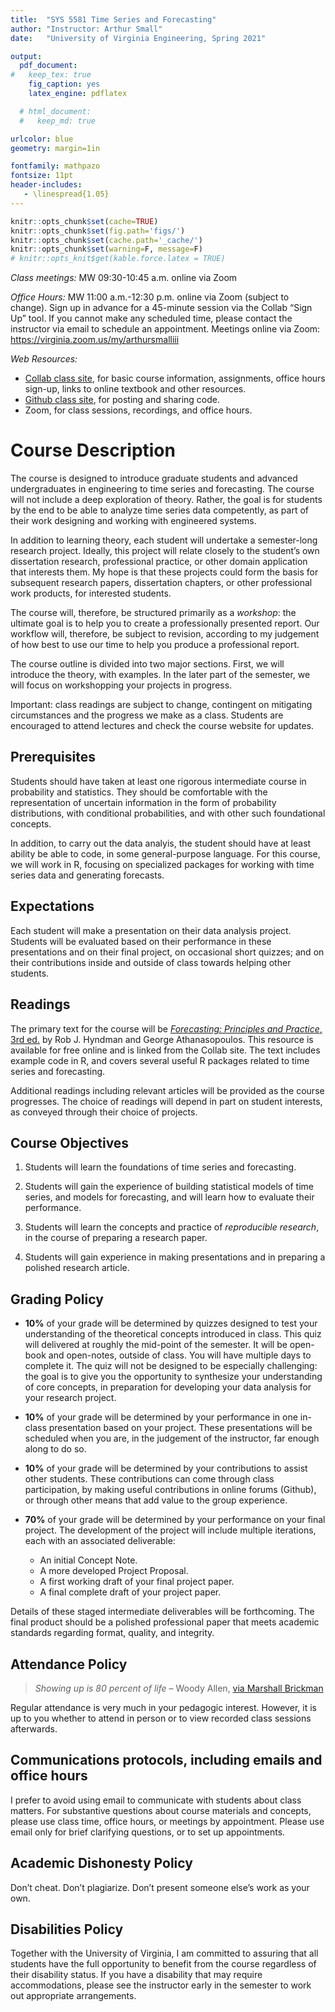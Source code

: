 ```yaml
---
title:  "SYS 5581 Time Series and Forecasting"
author: "Instructor: Arthur Small"
date:   "University of Virginia Engineering, Spring 2021"

output: 
  pdf_document:
#   keep_tex: true
    fig_caption: yes
    latex_engine: pdflatex

  # html_document:
  #   keep_md: true

urlcolor: blue
geometry: margin=1in

fontfamily: mathpazo
fontsize: 11pt
header-includes:
   - \linespread{1.05}
---
```


```r
knitr::opts_chunk$set(cache=TRUE)
knitr::opts_chunk$set(fig.path='figs/')
knitr::opts_chunk$set(cache.path='_cache/')
knitr::opts_chunk$set(warning=F, message=F)
# knitr::opts_knit$get(kable.force.latex = TRUE)
```

*Class meetings:* MW 09:30-10:45 a.m. online via Zoom

*Office Hours:* MW 11:00 a.m.-12:30 p.m. online via Zoom (subject to change). Sign up in advance for a 45-minute session via the Collab "Sign Up" tool. If you cannot make any scheduled time, please contact the instructor via email to schedule an appointment. Meetings online via Zoom: <https://virginia.zoom.us/my/arthursmalliii>

*Web Resources:*

  * [Collab class site](https://collab.its.virginia.edu), for basic course information, assignments, office hours sign-up, links to online textbook and other resources.
  * [Github class site](https://github.com/uva-eng-time-series-sp21), for posting and sharing code.
  * Zoom, for class sessions, recordings, and office hours.

# Course Description

The course is designed to introduce graduate students and advanced undergraduates in engineering to time series and forecasting. The course will not include a deep exploration of theory. Rather, the goal is for students by the end to be able to analyze time series data competently, as part of their work designing and working with engineered systems. 

In addition to learning theory, each student will undertake a semester-long research project. Ideally, this project will relate closely to the student’s own dissertation research, professional practice, or other domain application that interests them. My hope is that these projects could form the basis for subsequent research papers, dissertation chapters, or other professional work products, for interested students.

The course will, therefore, be structured primarily as a *workshop*: the ultimate goal is to help you to create a professionally presented report. Our workflow will, therefore, be subject to revision, according to my judgement of how best to use our time to help you produce a professional report.

The course outline is divided into two major sections. First, we will introduce the theory, with examples. In the later part of the semester, we will focus on workshopping your projects in progress.

Important: class readings are subject to change, contingent on mitigating circumstances and the progress we make as a class.  Students are encouraged to attend lectures and check the course website for updates. 


## Prerequisites

Students should have taken at least one rigorous intermediate course in probability and statistics. They should be comfortable with the representation of uncertain information in the form of probability distributions, with conditional probabilities, and with other such foundational concepts. 

In addition, to carry out the data analyis, the student should have at least ability be able to code, in some general-purpose language. For this course, we will work in R, focusing on specialized packages for working with time series data and generating forecasts.

## Expectations

Each student will make a presentation on their data analysis project. Students will be evaluated based on their performance in these presentations and on their final project, on occasional short quizzes; and on their contributions inside and outside of class towards helping other students. 

## Readings 

The primary text for the course will be [*Forecasting: Principles and Practice*, 3rd ed.](https://otexts.com/fpp3/) by
Rob J. Hyndman and George Athanasopoulos. This resource is available for free online and is linked from the Collab site. The text includes example code in R, and covers several useful R packages related to time series and forecasting.

Additional readings including relevant articles will be provided as the course progresses. The choice of readings will depend in part on student interests, as conveyed through their choice of projects. 

## Course Objectives

1. Students will learn the foundations of time series and forecasting.

2. Students will gain the experience of building statistical models of time series, and models for forecasting, and will learn how to evaluate their performance.

3. Students will learn the concepts and practice of *reproducible research*, in the course of preparing a research paper.

4. Students will gain experience in making presentations and in preparing a polished research article.


## Grading Policy

- **10%** of your grade will be determined by quizzes designed to test your understanding of the theoretical concepts introduced in class. This quiz will delivered at roughly the mid-point of the semester. It will be open-book and open-notes, outside of class. You will have multiple days to complete it. The quiz will not be designed to be especially challenging: the goal is to give you the opportunity to synthesize your understanding of core concepts, in preparation for developing your data analysis for your research project.

- **10%** of your grade will be determined by your performance in one in-class presentation based on your project. These presentations will be scheduled when you are, in the judgement of the instructor, far enough along to do so.

- **10%** of your grade will be determined by your contributions to assist other students. These contributions can come through class participation, by making useful contributions in online forums (Github), or through other means that add value to the group experience.

- **70%** of your grade will be determined by your performance on your final project. The development of the project will include multiple iterations, each with an associated deliverable: 

  * An initial Concept Note.
  * A more developed Project Proposal.
  * A first working draft of your final project paper.
  * A final complete draft of your project paper.

Details of these staged intermediate deliverables will be forthcoming. The final product should be a polished professional paper that meets academic standards regarding format, quality, and integrity.


## Attendance Policy

> *Showing up is 80 percent of life* -- Woody Allen, [via Marshall Brickman](http://quoteinvestigator.com/2013/06/10/showing-up/#note-6553-1)

Regular attendance is very much in your pedagogic interest. However, it is up to you whether to attend in person or to view recorded class sessions afterwards.

## Communications protocols, including emails and office hours

I prefer to avoid using email to communicate with students about class matters. For substantive questions about course materials and concepts, please use class time, office hours, or meetings by appointment. Please use email only for brief clarifying questions, or to set up appointments. 

## Academic Dishonesty Policy

Don’t cheat. Don't plagiarize. Don't present someone else's work as your own.

## Disabilities Policy

Together with the University of Virginia, I am committed to assuring that all students have the full opportunity to benefit from the course regardless of their disability status. If you have a disability that may require accommodations, please see the instructor early in the semester to work out appropriate arrangements.



